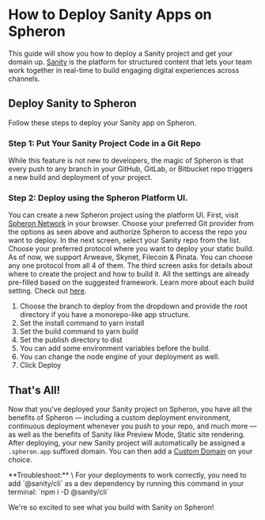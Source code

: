 
# How to Deploy Sanity Apps on Spheron

This guide will show you how to deploy a Sanity project and get your domain up.
[Sanity](https://www.sanity.io/) is the platform for structured content that lets your team work together in real-time to build engaging digital experiences across channels.

## Deploy Sanity to Spheron

Follow these steps to deploy your Sanity app on Spheron.

### Step 1: Put Your Sanity Project Code in a Git Repo

While this feature is not new to developers, the magic of Spheron is that every push to any branch in your GitHub, GitLab, or Bitbucket repo triggers a new build and deployment of your project.

### Step 2: Deploy using the Spheron Platform UI.

You can create a new Spheron project using the platform UI. First, visit [Spheron Network](https://app.spheron.network/) in your browser.
Choose your preferred Git provider from the options as seen above and authorize Spheron to access the repo you want to deploy.
In the next screen, select your Sanity repo from the list.
Choose your preferred protocol where you want to deploy your static build. As of now, we support Arweave, Skynet, Filecoin & Pinata. You can choose any one protocol from all 4 of them.
The third screen asks for details about where to create the project and how to build it. All the settings are already pre-filled based on the suggested framework. Learn more about each build setting. Check out [here](https://docs.spheron.network/deployments/get-started#configuring-the-deployment).

1. Choose the branch to deploy from the dropdown and provide the root directory if you have a monorepo-like app structure.
2. Set the install command to yarn install
3. Set the build command to yarn build
4. Set the publish directory to dist
5. You can add some environment variables before the build.
6. You can change the node engine of your deployment as well.
7. Click Deploy

## That's All!

Now that you've deployed your Sanity project on Spheron, you have all the benefits of Spheron — including a custom deployment environment, continuous deployment whenever you push to your repo, and much more — as well as the benefits of Sanity like Preview Mode, Static site rendering.
After deploying, your new Sanity project will automatically be assigned a `.spheron.app` suffixed domain. You can then add a [Custom Domain](https://docs.spheron.network/domain-and-https/centralized-domain/attach-domain) on your choice.

<Callout>
  **Troubleshoot:** \ For your deployments to work correctly, you need to add
  `@sanity/cli` as a dev dependency by running this command in your terminal:
  `npm i -D @sanity/cli`
</Callout>

We're so excited to see what you build with Sanity on Spheron!

<Navigation name="Deploy Sanity App" />
